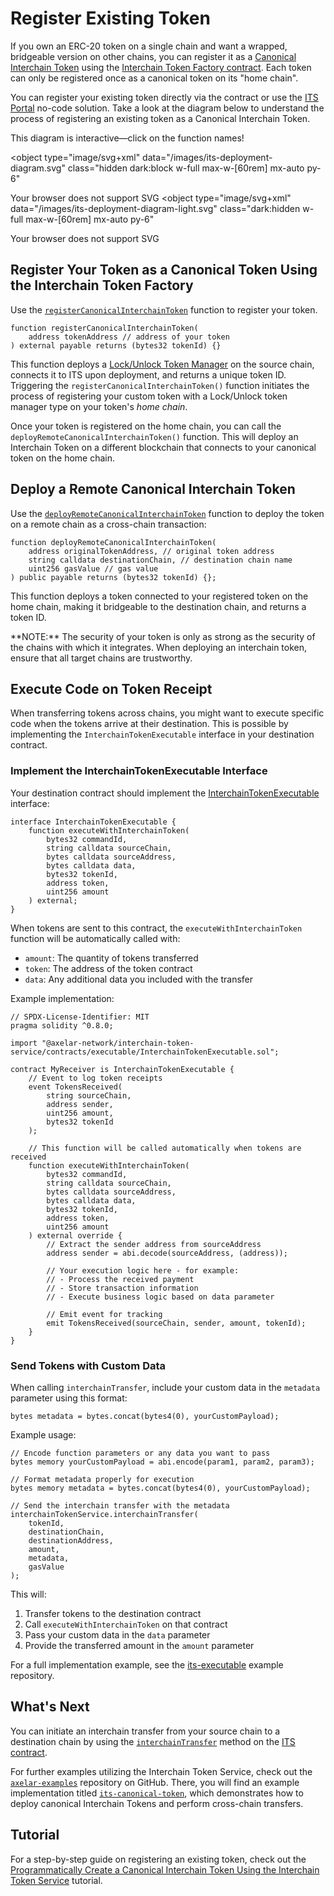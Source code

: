 
# Register Existing Token

If you own an ERC-20 token on a single chain and want a wrapped, bridgeable version on other chains, you can register it as a [Canonical Interchain Token](/dev/send-tokens/glossary/#canonical-interchain-token) using the [Interchain Token Factory contract](https://github.com/axelarnetwork/interchain-token-service/blob/main/contracts/InterchainTokenFactory.sol#L20). Each token can only be registered once as a canonical token on its "home chain".

You can register your existing token directly via the contract or use the [ITS Portal](/dev/send-tokens/interchain-tokens/no-code/) no-code solution. Take a look at the diagram below to understand the process of registering an existing token as a Canonical Interchain Token.

<Callout type="warning">
  This diagram is interactive—click on the function names!
</Callout>

<object
  type="image/svg+xml"
  data="/images/its-deployment-diagram.svg"
  class="hidden dark:block w-full max-w-[60rem] mx-auto py-6"
>
  Your browser does not support SVG
</object>
<object
  type="image/svg+xml"
  data="/images/its-deployment-diagram-light.svg"
  class="dark:hidden w-full max-w-[60rem] mx-auto py-6"
>
  Your browser does not support SVG
</object>

## Register Your Token as a Canonical Token Using the Interchain Token Factory

Use the [`registerCanonicalInterchainToken`](https://github.com/axelarnetwork/interchain-token-service/blob/94677f1072da127a0ee7ff5ab6784dcfe11789e8/contracts/InterchainTokenFactory.sol#L402) function to register your token.

```solidity
function registerCanonicalInterchainToken(
    address tokenAddress // address of your token
) external payable returns (bytes32 tokenId) {}
```

This function deploys a [Lock/Unlock Token Manager](/dev/send-tokens/glossary/#lockunlock) on the source chain, connects it to ITS upon deployment, and returns a unique token ID. Triggering the `registerCanonicalInterchainToken()` function initiates the process of registering your custom token with a Lock/Unlock token manager type on your token's _home chain_.

Once your token is registered on the home chain, you can call the `deployRemoteCanonicalInterchainToken()` function. This will deploy an Interchain Token on a different blockchain that connects to your canonical token on the home chain.

## Deploy a Remote Canonical Interchain Token

Use the [`deployRemoteCanonicalInterchainToken`](https://github.com/axelarnetwork/interchain-token-service/blob/94677f1072da127a0ee7ff5ab6784dcfe11789e8/contracts/InterchainTokenFactory.sol#L450) function to deploy the token on a remote chain as a cross-chain transaction:

```solidity
function deployRemoteCanonicalInterchainToken(
    address originalTokenAddress, // original token address
    string calldata destinationChain, // destination chain name
    uint256 gasValue // gas value
) public payable returns (bytes32 tokenId) {};
```

This function deploys a token connected to your registered token on the home chain, making it bridgeable to the destination chain, and returns a token ID.

<Callout emoji="🚨">
  **NOTE:** The security of your token is only as strong as the security of the
  chains with which it integrates. When deploying an interchain token, ensure
  that all target chains are trustworthy.
</Callout>

## Execute Code on Token Receipt

When transferring tokens across chains, you might want to execute specific code when the tokens arrive at their destination. This is possible by implementing the `InterchainTokenExecutable` interface in your destination contract.

### Implement the InterchainTokenExecutable Interface

Your destination contract should implement the [InterchainTokenExecutable](https://github.com/axelarnetwork/interchain-token-service/blob/main/contracts/executable/InterchainTokenExecutable.sol) interface:

```solidity
interface InterchainTokenExecutable {
    function executeWithInterchainToken(
        bytes32 commandId,
        string calldata sourceChain,
        bytes calldata sourceAddress,
        bytes calldata data,
        bytes32 tokenId,
        address token,
        uint256 amount
    ) external;
}
```

When tokens are sent to this contract, the `executeWithInterchainToken` function will be automatically called with:

- `amount`: The quantity of tokens transferred
- `token`: The address of the token contract
- `data`: Any additional data you included with the transfer

Example implementation:

```
// SPDX-License-Identifier: MIT
pragma solidity ^0.8.0;

import "@axelar-network/interchain-token-service/contracts/executable/InterchainTokenExecutable.sol";

contract MyReceiver is InterchainTokenExecutable {
    // Event to log token receipts
    event TokensReceived(
        string sourceChain, 
        address sender, 
        uint256 amount, 
        bytes32 tokenId
    );
    
    // This function will be called automatically when tokens are received
    function executeWithInterchainToken(
        bytes32 commandId,
        string calldata sourceChain,
        bytes calldata sourceAddress,
        bytes calldata data,
        bytes32 tokenId,
        address token,
        uint256 amount
    ) external override {
        // Extract the sender address from sourceAddress
        address sender = abi.decode(sourceAddress, (address));
        
        // Your execution logic here - for example:
        // - Process the received payment
        // - Store transaction information 
        // - Execute business logic based on data parameter
        
        // Emit event for tracking
        emit TokensReceived(sourceChain, sender, amount, tokenId);
    }
}
```

### Send Tokens with Custom Data

When calling `interchainTransfer`, include your custom data in the `metadata` parameter using this format:

```solidity
bytes metadata = bytes.concat(bytes4(0), yourCustomPayload);
```

Example usage:

```solidity
// Encode function parameters or any data you want to pass
bytes memory yourCustomPayload = abi.encode(param1, param2, param3);

// Format metadata properly for execution
bytes memory metadata = bytes.concat(bytes4(0), yourCustomPayload);

// Send the interchain transfer with the metadata
interchainTokenService.interchainTransfer(
    tokenId,
    destinationChain,
    destinationAddress,
    amount,
    metadata,
    gasValue
);
```

This will:

1. Transfer tokens to the destination contract
2. Call `executeWithInterchainToken` on that contract
3. Pass your custom data in the `data` parameter
4. Provide the transferred amount in the `amount` parameter

For a full implementation example, see the [its-executable](https://github.com/axelarnetwork/axelar-examples/tree/main/examples/evm/its-executable) example repository.

## What's Next

You can initiate an interchain transfer from your source chain to a destination chain by using the [`interchainTransfer`](https://github.com/axelarnetwork/interchain-token-service/blob/94677f1072da127a0ee7ff5ab6784dcfe11789e8/contracts/InterchainTokenService.sol#L559) method on the [ITS contract](https://github.com/axelarnetwork/interchain-token-service/blob/main/contracts/InterchainTokenService.sol).

For further examples utilizing the Interchain Token Service, check out the [`axelar-examples`](https://github.com/axelarnetwork/axelar-examples/tree/main/examples/evm) repository on GitHub. There, you will find an example implementation titled [`its-canonical-token`](https://github.com/axelarnetwork/axelar-examples/tree/main/examples/evm/its-canonical-token), which demonstrates how to deploy canonical Interchain Tokens and perform cross-chain transfers.

## Tutorial

For a step-by-step guide on registering an existing token, check out the [Programmatically Create a Canonical Interchain Token Using the Interchain Token Service](/dev/send-tokens/interchain-tokens/developer-guides/programmatically-create-a-canonical-token/) tutorial.
